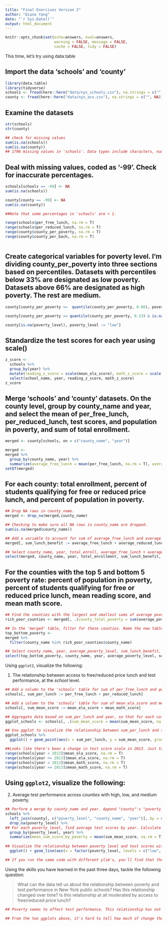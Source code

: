 ```yaml
---
title: "Final Exercises Version 2"
author: "Qiana Yang"
date: "`r Sys.Date()`"
output: html_document
---
```


```r
knitr::opts_chunk$set(echo=answers, eval=answers,
                      warning = FALSE, message = FALSE,
                      cache = FALSE, tidy = FALSE)
```

This time, let's try using data.table

## Import the data 'schools' and 'county'

```r
library(data.table)
library(tidyverse)
schools <- fread(here::here("data/nys_schools.csv"), na.strings = c("", NA))
county <- fread(here::here("data/nys_acs.csv"), na.strings = c("", NA))
```


## Examine the datasets

```r
str(schools)
str(county)

## check for missing values
sum(is.na(schools))
sum(is.na(county))
## 1706 missing values in 'schools'. Data types include characters, numericals, and integers.  
```

## Deal with missing values, coded as '-99'. Check for inaccurate percentages.


```r

schools[schools == -99] <- NA
sum(is.na(schools))

county[county == -99] <- NA
sum(is.na(county))

##Note that some percentages in 'schools' are > 1. 

range(schools$per_free_lunch, na.rm = T)
range(schools$per_reduced_lunch, na.rm = T)
range(county$county_per_poverty, na.rm = T)
range(county$county_per_bach, na.rm = T)



```

## Create categorical variables for poverty level. I'm dividing county_per_poverty into three sections based on percentiles. Datasets with percentiles below 33% are designated as low poverty. Datasets above 66% are designated as high poverty. The rest are medium.

```r

county[county_per_poverty >=  quantile(county_per_poverty, 0.66), poverty_level := "high"]

county[county_per_poverty >= quantile(county_per_poverty, 0.33) & is.na(poverty_level), poverty_level := "medium"]

county[is.na(poverty_level), poverty_level := "low"]
```


## Standardize the test scores for each year using scale()

```r

z_score <-
  schools %>%
  group_by(year) %>%
  mutate(reading_z_score = scale(mean_ela_score), math_z_score = scale(mean_math_score)) %>%
  select(school_name, year, reading_z_score, math_z_score)
z_score

```

## Merge 'schools' and 'county' datasets. On the county level, group by county_name and year, and select the mean of per_free_lunch, per_reduced_lunch, test scores, and population in poverty, and sum of total enrollment.

```r

merged <- county[schools, on = c("county_name", "year")]

merged <-
merged %>%
  group_by(county_name, year) %>%
  summarize(average_free_lunch = mean(per_free_lunch, na.rm = T), average_reduced_lunch = mean(per_reduced_lunch, na.rm = T), average_reading_score = mean(mean_ela_score, na.rm = T), average_math_score = mean(mean_math_score, na.rm = T), total_enrollment = sum(total_enroll, na.rm = T), average_poverty_level = mean(county_per_poverty, na.rm = T)) 
setDT(merged)

```

## For each county: total enrollment, percent of students qualifying for free or reduced price lunch, and percent of population in poverty.

```r

## Drop NA rows in county_name.
merged <- drop_na(merged,county_name)

## Checking to make sure all NA rows in county_name are dropped.
sum(is.na(merged$county_name))

## Add a variable to account for sum of average_free_lunch and average_reduced_lunch.
merged[, sum_lunch_benefit := average_free_lunch + average_reduced_lunch]

## Select county_name, year, total_enroll, average_free_lunch + average_reduced_lunch, and average_poverty_level.
select(merged, county_name, year, total_enrollment, sum_lunch_benefit, average_poverty_level)
```

## For the counties with the top 5 and bottom 5 poverty rate: percent of population in poverty, percent of students qualifying for free or reduced price lunch, mean reading score, and mean math score.

```r

## Find the counties with the largest and smallest sums of average poverty rate across all years.
rich_poor_counties <- merged[, .(county_total_poverty = sum(average_poverty_level, na.rm = T)), by = .(county_name = county_name)]

## In the 'merged' table, filter for these counties. Name the new table 'top_bottom_county'.
top_bottom_poverty <-
merged %>%
  filter(county_name %in% rich_poor_counties$county_name)

## Select county_name, year, average_poverty_level, sum_lunch_benefit, average_reading_score, and average_math_score.
select(top_bottom_poverty, county_name, year, average_poverty_level, sum_lunch_benefit, average_reading_score, average_math_score) 

```

Using `ggplot2`, visualize the following:

1. The relationship between access to free/reduced price lunch and test performance, at the *school* level.

```r
## Add a column to the 'schools' table for sum of per_free_lunch and per_reduced_lunch.
schools[, sum_per_lunch := per_free_lunch + per_reduced_lunch]

## Add a column to the 'schools' table for sum of mean_ela_score and mean_math_score.
schools[, sum_mean_score := mean_ela_score + mean_math_score]

## Aggregate data based on sum_per_lunch and year, so that for each value in x (sum_per_lunch), there is a unique value of y (mean of sum_mean_score).
ggplot_schools <- schools[, .(sum_mean_score = mean(sum_mean_score, na.rm = T)), by = .(sum_per_lunch = sum_per_lunch, year = year)]

## Use ggplot to visualize the relationship between sum_per_lunch and sum_mean_score, grouped by year.
ggplot_schools %>%
  ggplot() + geom_point(aes(x = sum_per_lunch, y = sum_mean_score, group = year, col = factor(year))) + scale_color_discrete(name = "year") + scale_x_binned(n.breaks = 100, labels = NULL, limits = c(0,2)) + labs(title = "Access to Lunch Aid & Test Score", x = "Percentage of Students with Lunch Aid (0-20%)", y = "Average Test Score")

##Looks like there's been a change in test score scale in 2013. Just to double check, let's look at the range of test scores before and after 2013.
range(schools[year < 2013]$mean_ela_score, na.rm = T)
range(schools[year >= 2013]$mean_ela_score, na.rm = T)
range(schools[year < 2013]$mean_math_score, na.rm = T)
range(schools[year >= 2013]$mean_math_score, na.rm = T)
```
## Using `ggplot2`, visualize the following:

2. Average test performance across *counties* with high, low, and medium poverty.

```r
## Perform a merge by county_name and year. Append "county"'s "poverty_level" column to "schools".
schools %>% 
  left_join(county[, c("poverty_level", "county_name", "year")], by = c("county_name", "year")) %>%
  drop_na(poverty_level) %>%
## For each poverty level, find average test scores by year. Calculate average test scores by finding the mean of sum_mean_score by poverty level and year. 
  group_by(poverty_level, year) %>%
  summarize(mean_sum_score_by_poverty = mean(sum_mean_score, na.rm = T)) %>%
  
## Visualize the relationship between poverty level and test scores with ggplot, grouped by year. 
  ggplot() + geom_line(aes(x = factor(poverty_level, levels = c("low", "medium", "high")), y = mean_sum_score_by_poverty, group = year, col = factor(year) )) + scale_color_discrete(name = "year") + ylim(550, 650) + labs(title = "Poverty Level & Test Score", x = "Poverty Level", y = "Average Test Score") ## I would run the same code with ylim(1350, 1450) to see the pre-2013 relationships.

## If you run the same code with different ylim's, you'll find that the slope for the recent years is flatter - possibly correlated with increased access to free lunch.

```

Using the skills you have learned in the past three days, tackle the following question: 

> What can the data tell us about the relationship between poverty and test performance in New York public schools? Has this relationship changed over time? Is this relationship at all moderated by access to free/reduced price lunch?

```r

## Poverty seems to affect test performance. This relationship has not changed significantly over time, but it does seem that counties with medium and low levels of poverty have increasingly similar average test scores in recent years. 

## From the two ggplots above, it's hard to tell how much of change the test performance is affected by access to free lunch. It does seem that there's a large percentage of students who have access to lunch aid in 2012 and 2013, and the average test performance of the corresponding schools vary - there could be a policy in some schools to lower the threshold for students who qualify for free/reduced lunch. 

```

